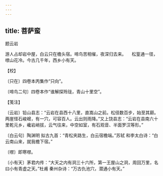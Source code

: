 ```yaml
---
---
---
```

title: 菩萨蛮
---



题云岩





游人占却岩中屋，白云只在檐头宿。啼鸟苦相催，夜深归去来。 　松篁通一径，噤山花冷。今古几千年，西乡小有天。





【校】


〔只在〕四卷本丙集作“只向”。

〔啼鸟二句〕四卷本作“谁解探玲珑，青山十里空”。





【笺注】


〔云岩〕铅山县志：“云岩在县西十八里，直嵩山之前。松径数百步，始至其巅。两崖怪石峻嶒，有一穴，可容百人。云出则雨降。”又上饶县志：“云岩在县南六十里乾元乡，巉岩峭拔，云气往来，中空如室，有石观音、半面罗汉等形。”

〔白云句〕陶渊明 拟古九首：“青松夹路生，白云宿檐端。”苏轼 和李太白诗：“白云南山来，就我檐下宿。”

〔噤〕即寒噤。

〔小有天〕茅君内传：“大天之内有洞三十六所，第一王屋山之洞，周回万里，名曰小有青虚之天。”杜甫 秦州杂诗：“万古仇池穴，潜通小有天。”
